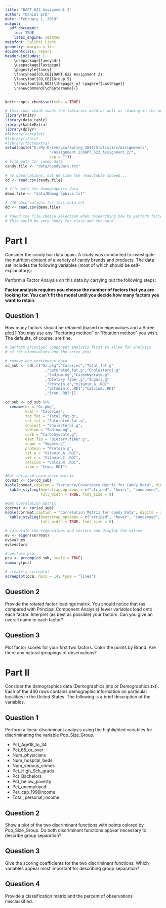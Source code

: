 ```yaml
---
title: "DAPT 622 Assignment 2"
author: "Daniel Erb"
date: "February 1, 2019"
output:
  pdf_document: 
    toc: TRUE
    latex_engine: xelatex
mainfont: Calibri Light
geometry: margin = 1in
documentclass: report
header-includes: |
    \usepackage{fancyhdr}
    \usepackage{lastpage}
    \pagestyle{fancy}
    \fancyhead[CO,CE]{DAPT 622 Assignment 2}
    \fancyfoot[CO,CE]{Group 5}
    \fancyfoot[LE,RO]{\thepage\ of \pageref{LastPage}}
    \renewcommand{\chaptername}{}
---
```


```r
knitr::opts_chunk$set(echo = TRUE)
```

```r
# this code chunk loads the libraries used as well as reading in the necessary data
library(knitr)
library(data.table)
library(kableExtra)
library(dplyr)
#library(corrplot)
#library(stats)
#library(factoextra)
setwd(paste("G:/My Drive/vcu/Spring 2019/Statistics/Assignments",
                    "/Assignment 2/DAPT_622_Assignment_2/",
                    sep = ""))
# file path for candy data
candy.file <- "data/CandyBars.txt"
 
# 75 observations, not 69 like the read.table showed...
cd <- read.csv(candy.file)

# file path for demographics data
demo.file <- "data/Demographics.txt"

# 440 observations for this data set
dd <- read.csv(demo.file)
```

```r
# found the file.choose selection when researching how to perform factor analysis in r. 
# This would be very handy for class and for work
```

# Part I
Consider the candy bar data again.  A study was conducted to investigate the nutrition content of a variety of candy brands and products.  The data set includes the following variables (most of which should be self-explanatory):

Perform a Factor Analysis on this data by carrying out the following steps:

**Factor analysis requires you choose the number of factors that you are looking for. You can't fit the model until you decide how many factors you want to retain.**

## Question 1
How many factors should be retained (based on eigenvalues and a Scree plot)? You may use any “Factoring method” or “Rotation method” you wish. The defaults, of course, are fine. 

```r
# perform principal component analysis first to allow for analysis
# of the eigenvalues and the scree plot

# remove non-continuous data
cd_sub <- cd[,c("Oz.pkg","Calories","Total.fat.g"
                  ,"Saturated.fat.g","Cholesterol.g"
                  ,"Sodium.mg","Carbohydrate.g"
                  ,"Dietary.fiber.g","Sugars.g"
                  ,"Protein.g","Vitamin.A..RDI"
                  ,"Vitamin.C..RDI","Calcium..RDI"
                  ,"Iron..RDI")]

cd_sub <- cd_sub %>% 
  rename(oz = "Oz.pkg",
         kcal = "Calories",
         tot.fat = "Total.fat.g",
         sat.fat = "Saturated.fat.g",
         cholest = "Cholesterol.g",
         sodium = "Sodium.mg",
         carb = "Carbohydrate.g",
         diet.fib = "Dietary.fiber.g",
         sugar = "Sugars.g",
         protein = "Protein.g",
         vit.a = "Vitamin.A..RDI",
         vit.c = "Vitamin.C..RDI",
         calcium = "Calcium..RDI",
         iron = "Iron..RDI")

#Get variance-covariance matrix
covmat <- cov(cd_sub)
kable(covmat,caption = "Variance/Covariance Matrix for Candy Data", digits = 2) %>% 
  kable_styling(bootstrap_options = c("striped", "hover", "condensed", "responsive"),
                full_width = TRUE, font_size = 8)

#Get correlation matrix
corrmat <- cor(cd_sub)
kable(corrmat,caption = "Correlation Matrix for Candy Data", digits = 3) %>% 
  kable_styling(bootstrap_options = c("striped", "hover", "condensed", "responsive"),
                full_width = TRUE, font_size = 8)

# calculate the eigenvalues and vectors and display the values
ev <- eigen(corrmat)
ev$values
ev$vectors

# perform pca
pca <- prcomp(cd_sub, scale = TRUE)
summary(pca)

# create a screeplot
screeplot(pca, npcs = 14, type = "lines")

```

## Question 2
Provide the rotated factor loadings matrix. You should notice that (as compared with Principal Component Analysis) fewer variables load onto each factor. Interpret (as best as possible) your factors. Can you give an overall name to each factor?

## Question 3
Plot factor scores for your first two factors. Color the points by Brand. Are there any natural groupings of observations? 

# Part II
Consider the demographics data (Demographics.jmp or Demographics.txt).  Each of the 440 rows contains demographic information on particular localities in the United States.  The following is a brief description of the variables. 

## Question 1
Perform a linear discriminant analysis using the highlighted variables for discriminating the variable Pop_Size_Group.

* Pct_Age18_to_34
* Pct_65_or_over
* Num_physicians
* Num_hospital_beds
* Num_serious_crimes
* Pct_High_Sch_grads
* Pct_Bachelors
* Pct_below_poverty
* Pct_unemployed
* Per_cap_1990income
* Total_personal_income

## Question 2
Show a plot of the two discriminant functions with points colored by Pop_Size_Group. Do both discriminant functions appear necessary to describe group separation? 

## Question 3
Give the scoring coefficients for the two discriminant functions. Which variables appear most important for describing group separation? 

## Question 4
Provide a classification matrix and the percent of observations misclassified. 





